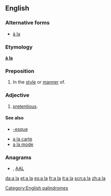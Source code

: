 {{also|Appendix:Variations of "ala"}}
==English==

===Alternative forms===
* [[à la]] {{italbrac|less common}}

===Etymology===
{{etyl|fr|en}} '''[[à la]]'''

===Preposition===
{{en-prep|pos=[[a]] [[la]]}}

# In the [[style]] or [[manner]] of.

===Adjective===
{{en-adj|pos=[[a]] [[la]]|-}}

# {{British|slang}} [[pretentious]].

====See also====
* [[-esque]]
<!--Note: these come from French and so do not count as "Derived terms" for the English term-->
* [[a la carte]]
* [[a la mode]]

===Anagrams===
* {{alphagram|[[aal#English|aal]]}} , [[AAL#English|AAL]]

[[Category:English palindromes]]

[[da:a la]]
[[et:a la]]
[[es:a la]]
[[fr:a la]]
[[it:a la]]
[[scn:a la]]
[[zh:a la]]